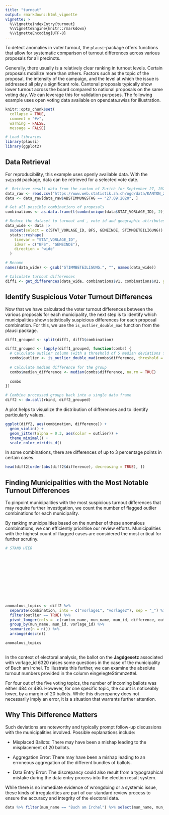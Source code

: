 ```yaml
---
title: "turnout"
output: rmarkdown::html_vignette
vignette: >
  %\VignetteIndexEntry{turnout}
  %\VignetteEngine{knitr::rmarkdown}
  %\VignetteEncoding{UTF-8}
---
```



To detect anomalies in voter turnout, the `plausi`-package offers functions that allow for systematic comparison of turnout differences across various proposals for all precincts.

Generally, there usually is a relatively clear ranking in turnout levels. Certain proposals mobilize more than others. Factors such as the topic of the proposal, the intensity of the campaign, and the level at which the issue is addressed all play a significant role. Cantonal proposals typically show lower turnout across the board compared to national proposals on the same voting day. We can leverage this for validation purposes. The following example uses open voting data available on opendata.swiss for illustration.

```r

knitr::opts_chunk$set(
  collapse = TRUE,
  comment = "#>",
  warning = FALSE, 
  message = FALSE)

```

```r

# Load libraries
library(plausi)
library(ggplot2)

```

## Data Retrieval

For reproducibility, this example uses openly available data. With the `swissdd` package, data can be retrieved for a selected vote date.

```r

#  Retrieve result data from the canton of Zurich for September 27, 2020
data_raw <- read.csv("https://www.web.statistik.zh.ch/ogd/data/KANTON_ZUERICH_abstimmungsarchiv_gemeinden.csv")
data <- data_raw[data_raw$ABSTIMMUNGSTAG == "27.09.2020", ]

# Get all possible combinations of proposals
combinations <- as.data.frame(t(combn(unique(data$STAT_VORLAGE_ID), 2)))

# Reduce the dataset to turnout and , vote id and geographic attributes
data_wide <- data |> 
  subset(select = c(STAT_VORLAGE_ID, BFS, GEMEINDE, STIMMBETEILIGUNG)) |> 
  stats::reshape(
    timevar = "STAT_VORLAGE_ID", 
    idvar = c("BFS", "GEMEINDE"), 
    direction = "wide"
  )

# Rename
names(data_wide) <- gsub("STIMMBETEILIGUNG.", "", names(data_wide))

# Calculate turnout differences
diff1 <- get_differences(data_wide, combinations$V1, combinations$V2, geo_cols = c("GEMEINDE", "BFS"))

```

## Identify Suspicious Voter Turnout Differences

Now that we have calculated the voter turnout differences between the various proposals for each municipality, the next step is to identify which municipalities show statistically suspicious differences for each proposal combination. For this, we use the `is_outlier_double_mad` function from the plausi package.

```r

diff1_grouped <- split(diff1, diff1$combination)

diff2_grouped <- lapply(diff1_grouped, function(combs) {
  # Calculate outlier column (with a threshold of 5 median deviations from median instead of 3.5)
  combs$outlier <- is_outlier_double_mad(combs$difference, threshold = 5)
  
  # Calculate median difference for the group
  combs$median_difference <- median(combs$difference, na.rm = TRUE)
  
  combs
})

# Combine processed groups back into a single data frame
diff2 <- do.call(rbind, diff2_grouped)

```

A plot helps to visualize the distribution of differences and to identify particularly  values.

```r

ggplot(diff2, aes(combination, difference)) +
  geom_violin() +
  geom_jitter(alpha = 0.3, aes(color = outlier)) +
  theme_minimal() +
  scale_color_viridis_d()

```

In some combinations, there are differences of up to 3 percentage points in certain cases.

```r

head(diff2[order(abs(diff2$difference), decreasing = TRUE), ])


```

## Finding Municipalities with the Most Notable Turnout Differences

To pinpoint municipalities with the most suspicious turnout differences that may require further investigation, we count the number of flagged outlier combinations for each municipality.

By ranking municipalities based on the number of these anomalous combinations, we can efficiently prioritise our review efforts. Municipalities with the highest count of flagged cases are considered the most critical for further scrutiny.

```r









# STAND HIER












anomalous_topics <- diff2 %>% 
  separate(combination, into = c("vorlage1", "vorlage2"), sep = "_") %>% 
  filter(outlier == TRUE) %>% 
  pivot_longer(cols = -c(canton_name, mun_name, mun_id, difference, outlier, median_difference), names_to = "vorlage", values_to = "vorlage_id") %>% 
  group_by(mun_name, mun_id, vorlage_id) %>% 
  summarize(n = n()) %>% 
  arrange(desc(n))

anomalous_topics
  
```

In the context of electoral analysis, the ballot on the __Jagdgesetz__ associated with vorlage_id 6320 raises some questions in the case of the municipality of Buch am Irchel. To illustrate this further, we can examine the absolute turnout numbers provided in the column eingelegteStimmzettel.

For four out of the five voting topics, the number of incoming ballots was either 484 or 486. However, for one specific topic, the count is noticeably lower, by a margin of 20 ballots. While this discrepancy does not necessarily imply an error, it is a situation that warrants further attention.

## Why This Difference Matters

Such deviations are noteworthy and typically prompt follow-up discussions with the municipalities involved. Possible explanations include:

- Misplaced Ballots: There may have been a mishap leading to the misplacement of 20 ballots.

- Aggregation Error: There may have been a mishap leading to an erroneous aggregation of the different bundles of ballots.

- Data Entry Error: The discrepancy could also result from a typographical mistake during the data entry process into the election result system.

While there is no immediate evidence of wrongdoing or a systemic issue, these kinds of irregularities are part of our standard review process to ensure the accuracy and integrity of the electoral data.

```r

data %>% filter(mun_name == "Buch am Irchel") %>% select(mun_name, mun_id, name, id, eingelegteStimmzettel)

```







